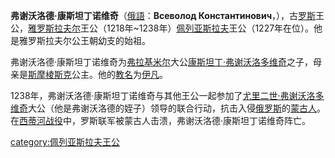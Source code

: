{{Infobox royalty
| name = 弗謝沃洛德·康斯坦丁諾維奇
| native name = Всеволод Константинович
| image = 
| imgw = 
| caption = 
| succession1 = [[佩列亚斯拉夫统治者列表|佩列亚斯拉夫王公]]
| moretext1 = 
| reign1 = 1227年
| predecessor1 = [[弗拉基米尔·弗谢沃洛多维奇_(佩列亚斯拉夫)|弗拉基米尔·弗谢沃洛多维奇]]
| successor1 = [[斯维亚托斯拉夫·弗谢沃洛多维奇_(弗拉基米尔)|斯维亚托斯拉夫·弗谢沃洛多维奇]]
| house = [[留里克王朝|留里克王朝]]
| father = [[康斯坦丁·弗謝沃洛多維奇|康斯坦丁·弗謝沃洛多維奇]]
| mother = [[阿嘉莎·姆斯蒂斯拉瓦納|阿嘉莎·姆斯蒂斯拉瓦納]]
| birth_date = 1210年6月18日
| birth_place = [[羅斯托夫|羅斯托夫]]
| death_date = 1238年3月4日（27歲）
| death_place = [[西蒂河|西蒂河]]
| place of burial = 
|burial_date=
| signature = 
| religion  = [[東正教|東正教]]
}}
'''弗谢沃洛德·康斯坦丁诺维奇'''（[[俄語|俄語]]：'''Всеволод Константинович'''，{{bd|1210年|6月18日|1238年|3月4日}}），古[[罗斯|罗斯]]王公，[[雅罗斯拉夫尔|雅罗斯拉夫尔]]王公（1218年~1238年）[[佩列亚斯拉夫|佩列亚斯拉夫]]王公（1227年在位）。他是雅罗斯拉夫尔公王朝幼支的始祖。

弗谢沃洛德·康斯坦丁诺维奇为[[弗拉基米尔|弗拉基米尔]]大公[[康斯坦丁·弗谢沃洛多维奇|康斯坦丁·弗谢沃洛多维奇]]之子，母亲是[[斯摩棱斯克|斯摩棱斯克]]公主。他的[[教名|教名]]为[[伊凡|伊凡]]。

1238年，弗谢沃洛德·康斯坦丁诺维奇与其他王公一起参加了[[尤里二世·弗谢沃洛多维奇|尤里二世·弗谢沃洛多维奇]]大公（他是弗谢沃洛德的姪子）领导的联合行动，抗击入侵[[俄罗斯|俄罗斯]]的[[蒙古帝国|蒙古人]]。在[[西蒂河战役|西蒂河战役]]中，罗斯联军被蒙古人击溃，弗谢沃洛德·康斯坦丁诺维奇阵亡。

{{start box}}
{{s-before|[[弗拉基米尔·弗谢沃洛多维奇_(佩列亚斯拉夫)|弗拉基米尔·弗谢沃洛多维奇]]}}
{{s-title|[[佩列亚斯拉夫统治者列表|佩列亚斯拉夫王公]]|1227}}
{{s-after|[[斯维亚托斯拉夫·弗谢沃洛多维奇_(弗拉基米尔)|斯维亚托斯拉夫·弗谢沃洛多维奇]]}}
{{end box}}

[[category:佩列亚斯拉夫王公|category:佩列亚斯拉夫王公]]